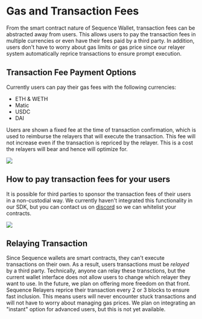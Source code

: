 # Gas and Transaction Fees

From the smart contract nature of Sequence Wallet, transaction fees can be abstracted away from users. This allows users to pay the transaction fees in multiple currencies or even have their fees paid by a third party. In addition, users don't have to worry about gas limits or gas price since our relayer system automatically reprice transactions to ensure prompt execution.

## Transaction Fee Payment Options 
Currently users can pay their gas fees with the following currencies:
- ETH & WETH
- Matic
- USDC
- DAI

Users are shown a fixed fee at the time of transaction confirmation, which is used to reimburse the relayers that will execute the transaction. This fee will not increase even if the transaction is repriced by the relayer. This is a cost the relayers will bear and hence will optimize for.

<div class="text--center">
  <img src="/img/sequence_fee_options.png" />
</div>

## How to pay transaction fees for your users
It is possible for third parties to sponsor the transaction fees of their users in a non-custodial way. We currently haven't integrated this functionality in our SDK, but you can contact us on [discord](https://discord.gg/sequence) so we can whitelist your contracts.

<div class="text--center">
  <img src="/img/sequence_free_fee.png" />
</div>

## Relaying Transaction
Since Sequence wallets are smart contracts, they can't execute transactions on their own. As a result, users transactions must be *relayed* by a third party. Technically, anyone can relay these transctions, but the current wallet interface does not allow users to change which relayer they want to use. In the future, we plan on offering more freedom on that front.
Sequence Relayers reprice their transaction every 2 or 3 blocks to ensure fast inclusion. This means users will never encounter stuck transactions and will not have to worry about managing gas prices. We plan on integrating an "instant" option for advanced users, but this is not yet available.

